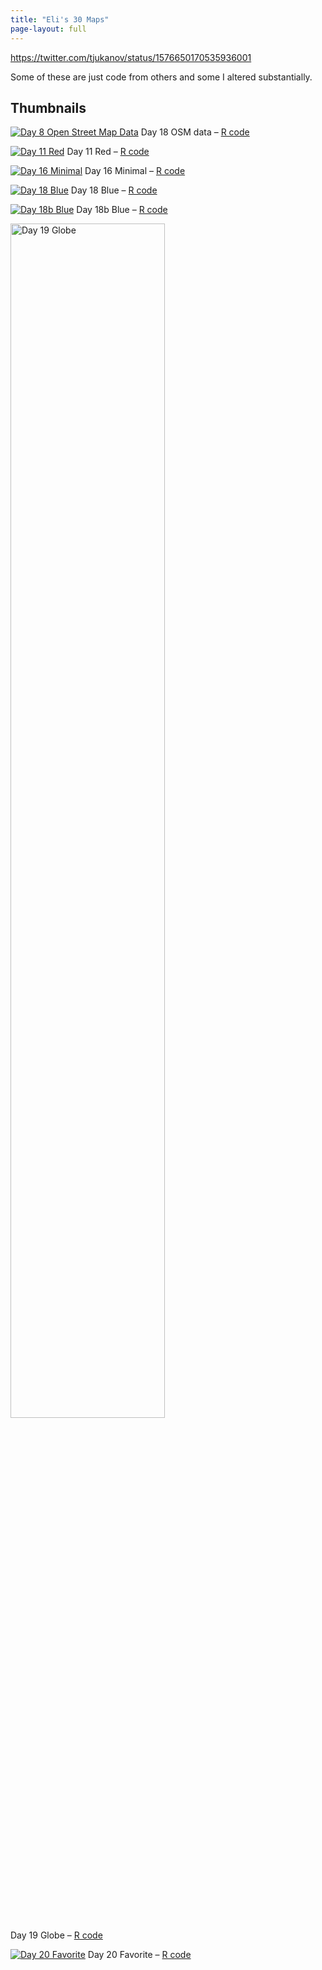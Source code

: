 ```yaml
---
title: "Eli's 30 Maps"
page-layout: full
---
```


[https://twitter.com/tjukanov/status/1576650170535936001](https://twitter.com/tjukanov/status/1576650170535936001)

Some of these are just code from others and some I altered substantially.

## Thumbnails

::: {layout-ncol=2  layout-valign="bottom" layout-halign="center"}
[![Day 8 Open Street Map Data](content/day8_files/figure-html/unnamed-chunk-2-1.png)](content/day8.html)
Day 18 OSM data -- [R code](https://github.com/eeholmes/30Maps/blob/main/R/day8.R)

[![Day 11 Red](content/day11_files/figure-html/unnamed-chunk-4-1.png)](content/day11.html)
Day 11 Red -- [R code](https://github.com/eeholmes/30Maps/blob/main/R/day11.R)

[![Day 16 Minimal](content/day16_files/figure-html/unnamed-chunk-2-1.png)](content/day16.html)
Day 16 Minimal -- [R code](https://github.com/eeholmes/30Maps/blob/main/R/day16.R)

[![Day 18 Blue](content/day18_files/figure-html/unnamed-chunk-3-1.png)](content/day18.html)
Day 18 Blue -- [R code](https://github.com/eeholmes/30Maps/blob/main/R/day19.R)

[![Day 18b Blue](content/day18b_files/figure-html/unnamed-chunk-4-1.png)](content/day18b.html)
Day 18b Blue -- [R code](https://github.com/eeholmes/30Maps/blob/main/R/day18b.R)

[![Day 19 Globe](content/globe_elevation.png){fig-align="center" width=70% }](content/day19.html)<br>
Day 19 Globe -- [R code](https://github.com/eeholmes/30Maps/blob/main/R/day19.R)

[![Day 20 Favorite](content/day20_files/figure-html/unnamed-chunk-17-1.png)](content/day20.html)
Day 20 Favorite -- [R code](https://github.com/eeholmes/30Maps/blob/main/R/day20.R)

:::